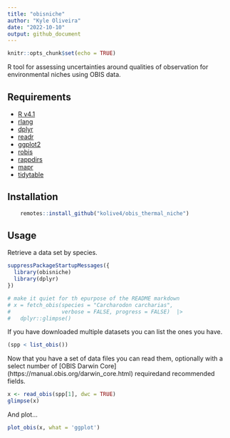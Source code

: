 ```yaml
---
title: "obisniche"
author: "Kyle Oliveira"
date: "2022-10-10"
output: github_document
---
```


```r
knitr::opts_chunk$set(echo = TRUE)
```

R tool for assessing uncertainties around qualities of observation for environmental niches using OBIS data.

## Requirements

-   [R v4.1](https://www.r-project.org/)
-   [rlang](https://CRAN.R-project.org/package=rlang)
-   [dplyr](https://CRAN.R-project.org/package=dplyr)
-   [readr](https://CRAN.R-project.org/package=readr)
-   [ggplot2](https://CRAN.R-project.org/package=ggplot2)
-   [robis](https://CRAN.R-project.org/package=robis)
-   [rappdirs](https://CRAN.R-project.org/package=rappdirs)
-   [mapr](https://CRAN.R-project.org/package=mapr)
-   [tidytable](https://CRAN.R-project.org/package=tidytable)

## Installation

``` r
    remotes::install_github("kolive4/obis_thermal_niche")
```
    
## Usage

Retrieve a data set by species.

``` r
suppressPackageStartupMessages({
  library(obisniche)
  library(dplyr)
})

# make it quiet for th epurpose of the README markdown
# x = fetch_obis(species = "Carcharodon carcharias",
#                verbose = FALSE, progress = FALSE)  |>
#   dplyr::glimpse()
```

If you have downloaded multiple datasets you can list the ones you have.

``` r
(spp < list_obis())
```

Now that you have a set of data files you can read them, optionally with a select number of [OBIS Darwin Core] (https://manual.obis.org/darwin_core.html) requiredand recommended fields.

```r
x <- read_obis(spp[1], dwc = TRUE)
glimpse(x)
```

And plot...
```r
plot_obis(x, what = 'ggplot')
```

